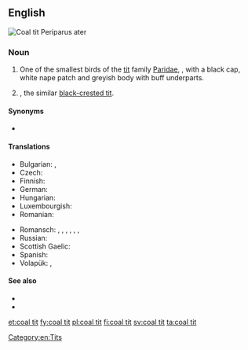 ==English==
[[Image:Parus ater 1 (Marek Szczepanek).jpg|thumb|Coal tit<br>Periparus ater]]
{{wikipedia}}
{{wikispecies|Periparus ater}}

===Noun===
{{en-noun|head=[[coal]] [[tit]]}}

# One of the smallest birds of the [[tit]] family [[Paridae]], {{taxlink|Periparus ater|species}}, with a black cap, white nape patch and greyish body with buff underparts.
# {{taxlink|Periparus melanolophus|species}}, the similar [[black-crested tit]].

====Synonyms====
* {{sense|Periparus ater}} {{taxlink|Parus ater|species}}

====Translations====
{{trans-top|coal tit}}
* Bulgarian: {{t|bg|черен синигер|m}},  {{t|bg|боров синигер|m}}
* Czech: {{t|cs|sýkora uhelníček|f}}
* Finnish: {{t+|fi|kuusitiainen}}
* German: {{t|de|Tannenmeise|f}}
* Hungarian: {{t|hu|fenyvescinege}}
* Luxembourgish: {{t|lb|Dännemees|f}}
* Romanian: {{t|ro|pițigoi de brădet|m}}
{{trans-mid}}
* Romansch: {{qualifier|Rumantsch Grischun}} {{t|rm|maset da guaud|m}}, {{qualifier|Sursilvan}} {{t|rm|maset d'uaul|m}}, {{qualifier|Sutsilvan}} {{t|rm|maset da pegn|m}}, {{qualifier|Surmiran}} {{t|rm|pignouler|m}}, {{qualifier|Surmiran}} {{t|rm|sbrensligna digl gôt|f}}, {{qualifier|Puter}} {{t|rm|tschingallegra da god|f}}, {{qualifier|Vallader}} {{t|rm|parüschla da god|f}}
* Russian: {{t+|ru|московка|f|sc=Cyrl|tr=moskóvka}}
* Scottish Gaelic: {{t|gd|cailleachag a' chinn duibh|f}}
* Spanish: {{t|es|carbonero garrapinos|m}}
* Volapük: {{qualifier|male or female}} {{t+|vo|blägaparud}}, {{qualifier|offspring, young}} {{t|vo|blägaparudül}}
{{trans-bottom}}

====See also====
* {{specieslite|Periparus ater}}
* {{commonslite|Parus ater}}

[[Category:en:Tits]]

[[et:coal tit]]
[[fy:coal tit]]
[[pl:coal tit]]
[[fi:coal tit]]
[[sv:coal tit]]
[[ta:coal tit]]
